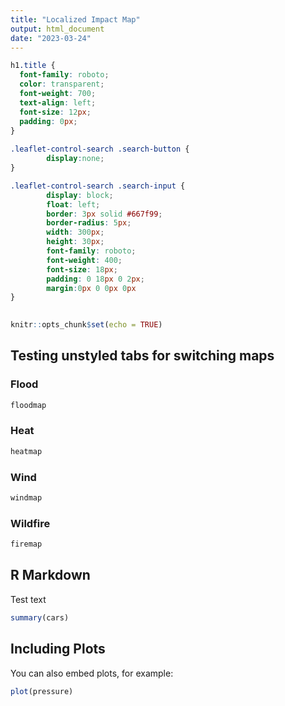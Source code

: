 ```yaml
---
title: "Localized Impact Map"
output: html_document
date: "2023-03-24"
---
```


<link href="https://fonts.googleapis.com/css2?family=Roboto:wght@100;300;400;500;700;900&display=swap" rel="stylesheet">


```css

h1.title {
  font-family: roboto;
  color: transparent;
  font-weight: 700;
  text-align: left;
  font-size: 12px;
  padding: 0px;
}
    
.leaflet-control-search .search-button {
        display:none;
}

.leaflet-control-search .search-input {
        display: block;
        float: left;
        border: 3px solid #667f99;
        border-radius: 5px;
        width: 300px;
        height: 30px;
        font-family: roboto;
        font-weight: 400;
        font-size: 18px;
        padding: 0 18px 0 2px;
        margin:0px 0 0px 0px
}
    
```

<style>
  .nav-pills>li>a:hover, .nav-pills>li>a:focus, .nav-pills>li.active>a,     .nav-pills>li.active>a:hover, .nav-pills>li.active>a:focus{
     background-color: #006400;
     }
</style>

```r
knitr::opts_chunk$set(echo = TRUE)
```

## Testing unstyled tabs for switching maps {.tabset .tabset-pills}

### Flood
```r
floodmap
```

### Heat
```r
heatmap
```

### Wind
```r
windmap
```

### Wildfire
```r
firemap
```

## {-}




## R Markdown

Test text

```r
summary(cars)
```

## Including Plots

You can also embed plots, for example:

```r
plot(pressure)
```

